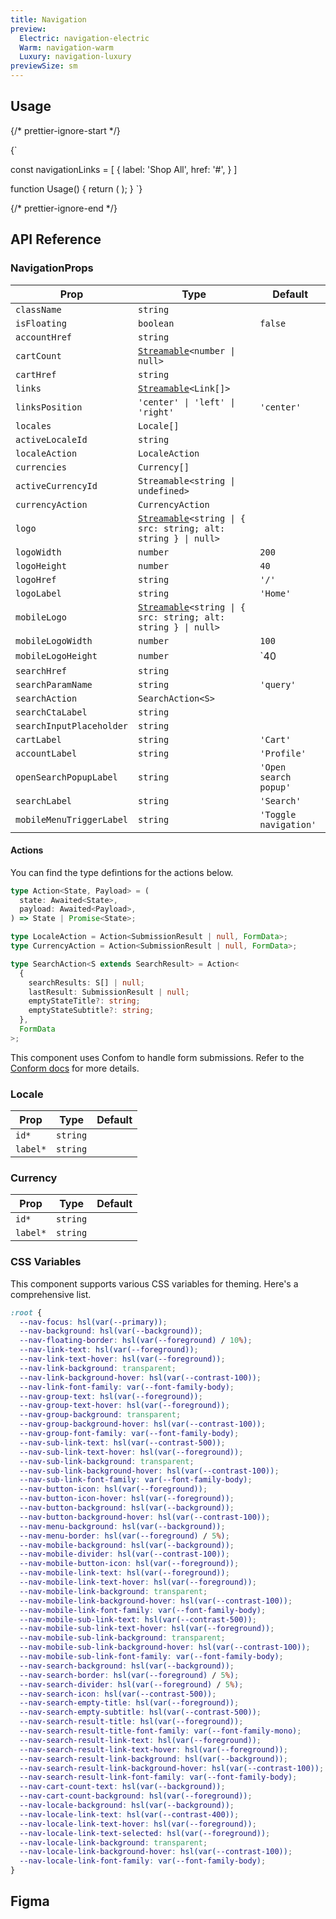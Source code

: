```yaml
---
title: Navigation
preview:
  Electric: navigation-electric
  Warm: navigation-warm
  Luxury: navigation-luxury
previewSize: sm
---
```


## Usage

{/* prettier-ignore-start */}

<CodeBlock lang="ts">{`

const navigationLinks = [
    {
      label: 'Shop All',
      href: '#',
    }
]

function Usage() {
    return (
      <Navigation
          accountHref="#"
          activeLocaleId="en"
          cartHref="#"
          links={navigationLinks}
          localeAction={localeAction}
          locales={locales}
          logo="SOUL"
          searchHref="#"
      />
    );
}
`}
</CodeBlock>

{/* prettier-ignore-end */}

## API Reference

### NavigationProps

| Prop                     | Type                                                                                                 | Default               |
| ------------------------ | ---------------------------------------------------------------------------------------------------- | --------------------- |
| `className`              | `string`                                                                                             |                       |
| `isFloating`             | `boolean`                                                                                            | `false`               |
| `accountHref`            | `string`                                                                                             |                       |
| `cartCount`              | [`Streamable`](/docs/soul/streamable)`<number \| null>`                                              |                       |
| `cartHref`               | `string`                                                                                             |                       |
| `links`                  | [`Streamable`](/docs/soul/streamable)`<Link[]>` <Tooltip contnet="See Next.js Link documentation."/> |                       |
| `linksPosition`          | `'center' \| 'left' \| 'right'`                                                                      | `'center'`            |
| `locales`                | `Locale[]`                                                                                           |                       |
| `activeLocaleId`         | `string`                                                                                             |                       |
| `localeAction`           | `LocaleAction`                                                                                       |                       |
| `currencies`             | `Currency[]`                                                                                         |                       |
| `activeCurrencyId`       | `Streamable<string \| undefined>`                                                                    |                       |
| `currencyAction`         | `CurrencyAction`                                                                                     |                       |
| `logo`                   | [`Streamable`](/docs/soul/streamable)`<string \| { src: string; alt: string } \| null>`              |                       |
| `logoWidth`              | `number`                                                                                             | `200`                 |
| `logoHeight`             | `number`                                                                                             | `40`                  |
| `logoHref`               | `string`                                                                                             | `'/'`                 |
| `logoLabel`              | `string`                                                                                             | `'Home'`              |
| `mobileLogo`             | [`Streamable`](/docs/soul/streamable)`<string \| { src: string; alt: string } \| null>`              |                       |
| `mobileLogoWidth`        | `number`                                                                                             | `100`                 |
| `mobileLogoHeight`       | `number`                                                                                             | `40                   |
| `searchHref`             | `string`                                                                                             |                       |
| `searchParamName`        | `string`                                                                                             | `'query'`             |
| `searchAction`           | `SearchAction<S>`                                                                                    |                       |
| `searchCtaLabel`         | `string`                                                                                             |                       |
| `searchInputPlaceholder` | `string`                                                                                             |                       |
| `cartLabel`              | `string`                                                                                             | `'Cart'`              |
| `accountLabel`           | `string`                                                                                             | `'Profile'`           |
| `openSearchPopupLabel`   | `string`                                                                                             | `'Open search popup'` |
| `searchLabel`            | `string`                                                                                             | `'Search'`            |
| `mobileMenuTriggerLabel` | `string`                                                                                             | `'Toggle navigation'` |

#### Actions

You can find the type defintions for the actions below.

```ts
type Action<State, Payload> = (
  state: Awaited<State>,
  payload: Awaited<Payload>,
) => State | Promise<State>;

type LocaleAction = Action<SubmissionResult | null, FormData>;
type CurrencyAction = Action<SubmissionResult | null, FormData>;

type SearchAction<S extends SearchResult> = Action<
  {
    searchResults: S[] | null;
    lastResult: SubmissionResult | null;
    emptyStateTitle?: string;
    emptyStateSubtitle?: string;
  },
  FormData
>;
```

This component uses Confom to handle form submissions. Refer to the [Conform docs](https://conform.guide/) for more details.

### Locale

| Prop     | Type     | Default |
| -------- | -------- | ------- |
| `id*`    | `string` |         |
| `label*` | `string` |         |

### Currency

| Prop     | Type     | Default |
| -------- | -------- | ------- |
| `id*`    | `string` |         |
| `label*` | `string` |         |

### CSS Variables

This component supports various CSS variables for theming. Here's a comprehensive list.

```css
:root {
  --nav-focus: hsl(var(--primary));
  --nav-background: hsl(var(--background));
  --nav-floating-border: hsl(var(--foreground) / 10%);
  --nav-link-text: hsl(var(--foreground));
  --nav-link-text-hover: hsl(var(--foreground));
  --nav-link-background: transparent;
  --nav-link-background-hover: hsl(var(--contrast-100));
  --nav-link-font-family: var(--font-family-body);
  --nav-group-text: hsl(var(--foreground));
  --nav-group-text-hover: hsl(var(--foreground));
  --nav-group-background: transparent;
  --nav-group-background-hover: hsl(var(--contrast-100));
  --nav-group-font-family: var(--font-family-body);
  --nav-sub-link-text: hsl(var(--contrast-500));
  --nav-sub-link-text-hover: hsl(var(--foreground));
  --nav-sub-link-background: transparent;
  --nav-sub-link-background-hover: hsl(var(--contrast-100));
  --nav-sub-link-font-family: var(--font-family-body);
  --nav-button-icon: hsl(var(--foreground));
  --nav-button-icon-hover: hsl(var(--foreground));
  --nav-button-background: hsl(var(--background));
  --nav-button-background-hover: hsl(var(--contrast-100));
  --nav-menu-background: hsl(var(--background));
  --nav-menu-border: hsl(var(--foreground) / 5%);
  --nav-mobile-background: hsl(var(--background));
  --nav-mobile-divider: hsl(var(--contrast-100));
  --nav-mobile-button-icon: hsl(var(--foreground));
  --nav-mobile-link-text: hsl(var(--foreground));
  --nav-mobile-link-text-hover: hsl(var(--foreground));
  --nav-mobile-link-background: transparent;
  --nav-mobile-link-background-hover: hsl(var(--contrast-100));
  --nav-mobile-link-font-family: var(--font-family-body);
  --nav-mobile-sub-link-text: hsl(var(--contrast-500));
  --nav-mobile-sub-link-text-hover: hsl(var(--foreground));
  --nav-mobile-sub-link-background: transparent;
  --nav-mobile-sub-link-background-hover: hsl(var(--contrast-100));
  --nav-mobile-sub-link-font-family: var(--font-family-body);
  --nav-search-background: hsl(var(--background));
  --nav-search-border: hsl(var(--foreground) / 5%);
  --nav-search-divider: hsl(var(--foreground) / 5%);
  --nav-search-icon: hsl(var(--contrast-500));
  --nav-search-empty-title: hsl(var(--foreground));
  --nav-search-empty-subtitle: hsl(var(--contrast-500));
  --nav-search-result-title: hsl(var(--foreground));
  --nav-search-result-title-font-family: var(--font-family-mono);
  --nav-search-result-link-text: hsl(var(--foreground));
  --nav-search-result-link-text-hover: hsl(var(--foreground));
  --nav-search-result-link-background: hsl(var(--background));
  --nav-search-result-link-background-hover: hsl(var(--contrast-100));
  --nav-search-result-link-font-family: var(--font-family-body);
  --nav-cart-count-text: hsl(var(--background));
  --nav-cart-count-background: hsl(var(--foreground));
  --nav-locale-background: hsl(var(--background));
  --nav-locale-link-text: hsl(var(--contrast-400));
  --nav-locale-link-text-hover: hsl(var(--foreground));
  --nav-locale-link-text-selected: hsl(var(--foreground));
  --nav-locale-link-background: transparent;
  --nav-locale-link-background-hover: hsl(var(--contrast-100));
  --nav-locale-link-font-family: var(--font-family-body);
}
```

## Figma

<Figma url="https://www.figma.com/design/GAKpWYdZ0ZVOSFtNPHliJM/Soul-Vibe?node-id=2295-42535" />
